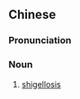 {{also|志贺杆菌病}}
==Chinese==
{{zh-forms|s=志贺杆菌病|type=221}}

===Pronunciation===
{{zh-pron
|m=zhìhè gǎn菌bìng
|c=zi3 ho6 gon2 kwan2 beng6
|cat=n
}}

===Noun===
{{zh-noun}}

# [[shigellosis]]